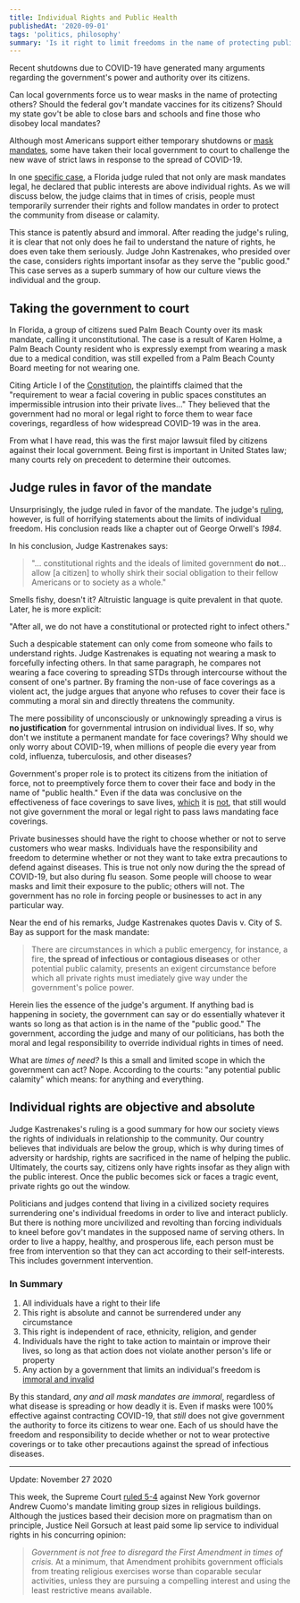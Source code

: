 ```yaml
---
title: Individual Rights and Public Health
publishedAt: '2020-09-01'
tags: 'politics, philosophy'
summary: 'Is it right to limit freedoms in the name of protecting public health?'
---
```


Recent shutdowns due to COVID-19 have generated many arguments regarding the government's power and authority over its citizens.

Can local governments force us to wear masks in the name of protecting others? Should the federal gov't mandate vaccines for its citizens? Should my state gov't be able to close bars and schools and fine those who disobey local mandates?

Although most Americans support either temporary shutdowns or [mask mandates](https://apnews.com/9126a38ef22c244f9ca18f9584061f8d), some have taken their local government to court to challenge the new wave of strict laws in response to the spread of COVID-19.

In one [specific case](https://www.floridacivilrights.org/case-update-amended-complaint-filed-against-palm-beach-county/), a Florida judge ruled that not only are mask mandates legal, he declared that public interests are above individual rights. As we will discuss below, the judge claims that in times of crisis, people must temporarily surrender their rights and follow mandates in order to protect the community from disease or calamity.

This stance is patently absurd and immoral. After reading the judge's ruling, it is clear that not only does he fail to understand the nature of rights, he does even take them seriously. Judge John Kastrenakes, who presided over the case, considers rights important insofar as they serve the "public good." This case serves as a superb summary of how our culture views the individual and the group.

## Taking the government to court

In Florida, a group of citizens sued Palm Beach County over its mask mandate, calling it unconstitutional. The case is a result of Karen Holme, a Palm Beach County resident who is expressly exempt from wearing a mask due to a medical condition, was still expelled from a Palm Beach County Board meeting for not wearing one.

Citing Article I of the [Constitution](https://constitutioncenter.org/interactive-constitution/article/article-i), the plaintiffs claimed that the "requirement to wear a facial covering in public spaces constitutes an impermissible intrusion into their private lives..." They believed that the government had no moral or legal right to force them to wear face coverings, regardless of how widespread COVID-19 was in the area.

From what I have read, this was the first major lawsuit filed by citizens against their local government. Being first is important in United States law; many courts rely on precedent to determine their outcomes.

## Judge rules in favor of the mandate

Unsurprisingly, the judge ruled in favor of the mandate. The judge's [ruling](https://www.wptv.com/news/region-c-palm-beach-county/judge-denies-attempt-to-quash-palm-beach-county-mask-mandate), however, is full of horrifying statements about the limits of individual freedom. His conclusion reads like a chapter out of George Orwell's _1984_.

In his conclusion, Judge Kastrenakes says:

> "... constitutional rights and the ideals of limited government **do not**... allow [a citizen] to wholly shirk their social obligation to their fellow Americans or to society as a whole."

Smells fishy, doesn't it? Altruistic language is quite prevalent in that quote. Later, he is more explicit:

"After all, we do not have a constitutional or protected right to infect others."

Such a despicable statement can only come from someone who fails to understand rights. Judge Kastrenakes is equating not wearing a mask to forcefully infecting others. In that same paragraph, he compares not wearing a face covering to spreading STDs through intercourse without the consent of one's partner. By framing the non-use of face coverings as a violent act, the judge argues that anyone who refuses to cover their face is commuting a moral sin and directly threatens the community.

The mere possibility of unconsciously or unknowingly spreading a virus is **no justification** for governmental intrusion on individual lives. If so, why don't we institute a permanent mandate for face coverings? Why should we only worry about COVID-19, when millions of people die every year from cold, influenza, tuberculosis, and other diseases?

Government's proper role is to protect its citizens from the initiation of force, not to preemptively force them to cover their face and body in the name of "public health." Even if the data was conclusive on the effectiveness of face coverings to save lives, [which](https://www.cfr.org/in-brief/which-countries-are-requiring-face-masks) it is [not](https://fortune.com/2020/07/29/no-point-in-wearing-mask-sweden-covid/?fbclid=IwAR07dGNRxNnSrF2nIm-vgC3gw9FYgN0ATtpOA0uzcAHiXCUMpTaBFlbtcjU), that still would not give government the moral or legal right to pass laws mandating face coverings.

Private businesses should have the right to choose whether or not to serve customers who wear masks. Individuals have the responsibility and freedom to determine whether or not they want to take extra precautions to defend against diseases. This is true not only now during the the spread of COVID-19, but also during flu season. Some people will choose to wear masks and limit their exposure to the public; others will not. The government has no role in forcing people or businesses to act in any particular way.

Near the end of his remarks, Judge Kastrenakes quotes Davis v. City of S. Bay as support for the mask mandate:

> There are circumstances in which a public emergency, for instance, a fire, **the spread of infectious or contagious diseases** or other potential public calamity, presents an exigent circumstance before which all private rights must imediately give way under the government's police power.

Herein lies the essence of the judge's argument. If anything bad is happening in society, the government can say or do essentially whatever it wants so long as that action is in the name of the "public good." The government, according the judge and many of our politicians, has both the moral and legal responsibility to override individual rights in times of need.

What are _times of need?_ Is this a small and limited scope in which the government can act? Nope. According to the courts: "any potential public calamity" which means: for anything and everything.

## Individual rights are objective and absolute

Judge Kastrenakes's ruling is a good summary for how our society views the rights of individuals in relationship to the community. Our country believes that individuals are below the group, which is why during times of adversity or hardship, rights are sacrificed in the name of helping the public. Ultimately, the courts say, citizens only have rights insofar as they align with the public interest. Once the public becomes sick or faces a tragic event, private rights go out the window.

Politicians and judges contend that living in a civilized society requires surrendering one's individual freedoms in order to live and interact publicly. But there is nothing more uncivilized and revolting than forcing individuals to kneel before gov't mandates in the supposed name of serving others. In order to live a happy, healthy, and prosperous life, each person must be free from intervention so that they can act according to their self-interests. This includes government intervention.

<div className="p-4 mb-4 bg-white shadow-lg rounded-lg dark:bg-gray-700" role="alert">
  <div className="flex items-center">
      <h3 className="my-0 text-lg font-medium text-gray-700 dark:text-gray-300">In Summary</h3>
  </div>
  <ol>
    <li>All individuals have a right to their life</li>
    <li>This right is absolute and cannot be surrendered under any circumstance</li>
    <li>This right is independent of race, ethnicity, religion, and gender</li>
    <li>
      Individuals have the right to take action to maintain or improve their lives, so long as that
      action does not violate another person's life or property
    </li>
    <li>
      Any action by a government that limits an individual's freedom is
      <u>immoral and invalid</u>
    </li>
  </ol>
</div>

By this standard, _any and all mask mandates are immoral_, regardless of what disease is spreading or how deadly it is. Even if masks were 100% effective against contracting COVID-19, that _still_ does not give
government the authority to force its citizens to wear one.
Each of us should have the freedom and responsibility to decide whether or not to wear protective coverings or to take other precautions against the spread of infectious diseases.

---

Update: November 27 2020

This week, the Supreme Court [ruled 5-4](https://www.supremecourt.gov/opinions/20pdf/20a87_4g15.pdf) against New York governor Andrew Cuomo's mandate limiting group sizes in religious buildings. Although the justices based their decision more on pragmatism than on principle, Justice Neil Gorsuch at least paid some lip service to individual rights in his concurring opinion:

> _Government is not free to disregard the First Amendment in times of crisis._ At a minimum, that Amendment
> prohibits government officials from treating religious exercises worse than coparable secular activities, unless they
> are pursuing a compelling interest and using the least restrictive means available.
